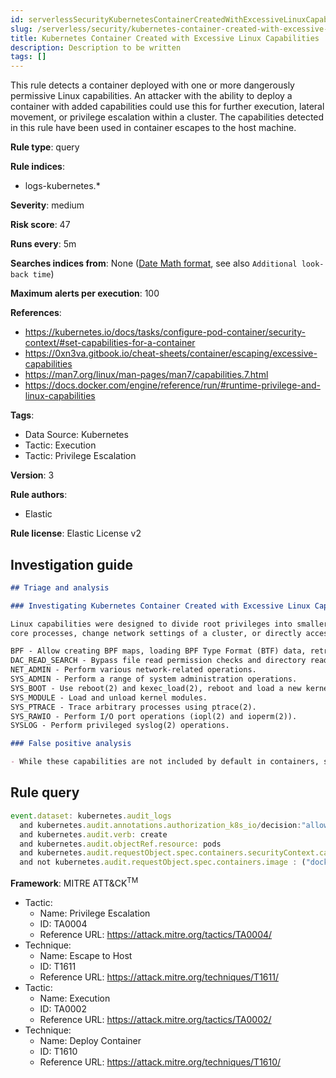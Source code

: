 ```yaml
---
id: serverlessSecurityKubernetesContainerCreatedWithExcessiveLinuxCapabilities
slug: /serverless/security/kubernetes-container-created-with-excessive-linux-capabilities
title: Kubernetes Container Created with Excessive Linux Capabilities
description: Description to be written
tags: []
---
```


<div id="kubernetes-container-created-with-excessive-linux-capabilities"></div>

This rule detects a container deployed with one or more dangerously permissive Linux capabilities. An attacker with the ability to deploy a container with added capabilities could use this for further execution, lateral movement, or privilege escalation within a cluster. The capabilities detected in this rule have been used in container escapes to the host machine.

**Rule type**: query

**Rule indices**: 

* logs-kubernetes.*

**Severity**: medium

**Risk score**: 47

**Runs every**: 5m

**Searches indices from**: None ([Date Math format](((ref))/common-options.html#date-math), see also <DocLink id="serverlessSecurityRulesUiCreate" section="set-the-rules-schedule">`Additional look-back time`</DocLink>)

**Maximum alerts per execution**: 100

**References**: 

* https://kubernetes.io/docs/tasks/configure-pod-container/security-context/#set-capabilities-for-a-container
* https://0xn3va.gitbook.io/cheat-sheets/container/escaping/excessive-capabilities
* https://man7.org/linux/man-pages/man7/capabilities.7.html
* https://docs.docker.com/engine/reference/run/#runtime-privilege-and-linux-capabilities

**Tags**: 

* Data Source: Kubernetes
* Tactic: Execution
* Tactic: Privilege Escalation

**Version**: 3

**Rule authors**: 

* Elastic

**Rule license**: Elastic License v2

## Investigation guide

```markdown
## Triage and analysis

### Investigating Kubernetes Container Created with Excessive Linux Capabilities

Linux capabilities were designed to divide root privileges into smaller units. Each capability grants a thread just enough power to perform specific privileged tasks. In Kubernetes, containers are given a set of default capabilities that can be dropped or added to at the time of creation. Added capabilities entitle containers in a pod with additional privileges that can be used to change
core processes, change network settings of a cluster, or directly access the underlying host. The following have been used in container escape techniques:

BPF - Allow creating BPF maps, loading BPF Type Format (BTF) data, retrieve JITed code of BPF programs, and more.
DAC_READ_SEARCH - Bypass file read permission checks and directory read and execute permission checks.
NET_ADMIN - Perform various network-related operations.
SYS_ADMIN - Perform a range of system administration operations.
SYS_BOOT - Use reboot(2) and kexec_load(2), reboot and load a new kernel for later execution.
SYS_MODULE - Load and unload kernel modules.
SYS_PTRACE - Trace arbitrary processes using ptrace(2).
SYS_RAWIO - Perform I/O port operations (iopl(2) and ioperm(2)).
SYSLOG - Perform privileged syslog(2) operations.

### False positive analysis

- While these capabilities are not included by default in containers, some legitimate images may need to add them. This rule leaves space for the exception of trusted container images. To add an exception, add the trusted container image name to the query field, kubernetes.audit.requestObject.spec.containers.image.
```

## Rule query

```js
event.dataset: kubernetes.audit_logs
  and kubernetes.audit.annotations.authorization_k8s_io/decision:"allow"
  and kubernetes.audit.verb: create
  and kubernetes.audit.objectRef.resource: pods
  and kubernetes.audit.requestObject.spec.containers.securityContext.capabilities.add: ("BPF" or "DAC_READ_SEARCH"  or "NET_ADMIN" or "SYS_ADMIN" or "SYS_BOOT" or "SYS_MODULE" or "SYS_PTRACE" or "SYS_RAWIO"  or "SYSLOG")
  and not kubernetes.audit.requestObject.spec.containers.image : ("docker.elastic.co/beats/elastic-agent:8.4.0" or "rancher/klipper-lb:v0.3.5" or "")

```

**Framework**: MITRE ATT&CK<sup>TM</sup>

* Tactic:
    * Name: Privilege Escalation
    * ID: TA0004
    * Reference URL: https://attack.mitre.org/tactics/TA0004/
* Technique:
    * Name: Escape to Host
    * ID: T1611
    * Reference URL: https://attack.mitre.org/techniques/T1611/
* Tactic:
    * Name: Execution
    * ID: TA0002
    * Reference URL: https://attack.mitre.org/tactics/TA0002/
* Technique:
    * Name: Deploy Container
    * ID: T1610
    * Reference URL: https://attack.mitre.org/techniques/T1610/


